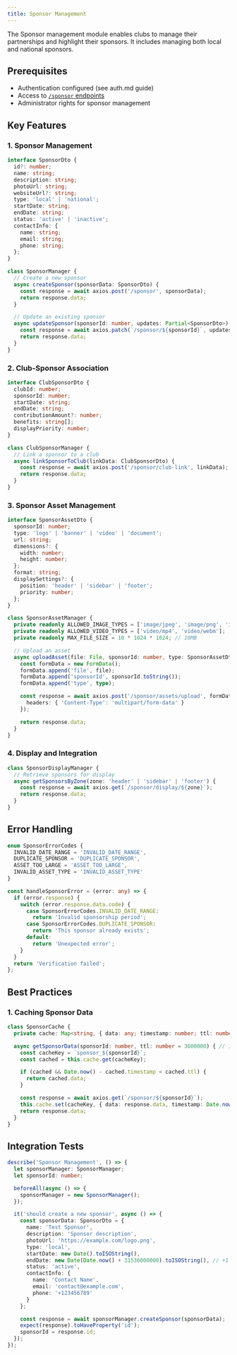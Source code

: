 ```yaml
---
title: Sponsor Management
---
```

The Sponsor management module enables clubs to manage their partnerships and highlight their sponsors. It includes managing both local and national sponsors.

## Prerequisites
- Authentication configured (see auth.md guide)
- Access to [`/sponsor` endpoints](/reference/endpoints/sponsor-controller-add-club-sponsor)
- Administrator rights for sponsor management

## Key Features

### 1. Sponsor Management
```typescript
interface SponsorDto {
  id?: number;
  name: string;
  description: string;
  photoUrl: string;
  websiteUrl?: string;
  type: 'local' | 'national';
  startDate: string;
  endDate: string;
  status: 'active' | 'inactive';
  contactInfo: {
    name: string;
    email: string;
    phone: string;
  };
}

class SponsorManager {
  // Create a new sponsor
  async createSponsor(sponsorData: SponsorDto) {
    const response = await axios.post('/sponsor', sponsorData);
    return response.data;
  }

  // Update an existing sponsor
  async updateSponsor(sponsorId: number, updates: Partial<SponsorDto>) {
    const response = await axios.patch(`/sponsor/${sponsorId}`, updates);
    return response.data;
  }
}
```

### 2. Club-Sponsor Association
```typescript
interface ClubSponsorDto {
  clubId: number;
  sponsorId: number;
  startDate: string;
  endDate: string;
  contributionAmount?: number;
  benefits: string[];
  displayPriority: number;
}

class ClubSponsorManager {
  // Link a sponsor to a club
  async linkSponsorToClub(linkData: ClubSponsorDto) {
    const response = await axios.post('/sponsor/club-link', linkData);
    return response.data;
  }
}
```

### 3. Sponsor Asset Management
```typescript
interface SponsorAssetDto {
  sponsorId: number;
  type: 'logo' | 'banner' | 'video' | 'document';
  url: string;
  dimensions?: {
    width: number;
    height: number;
  };
  format: string;
  displaySettings?: {
    position: 'header' | 'sidebar' | 'footer';
    priority: number;
  };
}

class SponsorAssetManager {
  private readonly ALLOWED_IMAGE_TYPES = ['image/jpeg', 'image/png', 'image/svg+xml'];
  private readonly ALLOWED_VIDEO_TYPES = ['video/mp4', 'video/webm'];
  private readonly MAX_FILE_SIZE = 10 * 1024 * 1024; // 10MB

  // Upload an asset
  async uploadAsset(file: File, sponsorId: number, type: SponsorAssetDto['type']) {
    const formData = new FormData();
    formData.append('file', file);
    formData.append('sponsorId', sponsorId.toString());
    formData.append('type', type);

    const response = await axios.post('/sponsor/assets/upload', formData, {
      headers: { 'Content-Type': 'multipart/form-data' }
    });

    return response.data;
  }
}
```

### 4. Display and Integration
```typescript
class SponsorDisplayManager {
  // Retrieve sponsors for display
  async getSponsorsByZone(zone: 'header' | 'sidebar' | 'footer') {
    const response = await axios.get(`/sponsor/display/${zone}`);
    return response.data;
  }
}
```

## Error Handling
```typescript
enum SponsorErrorCodes {
  INVALID_DATE_RANGE = 'INVALID_DATE_RANGE',
  DUPLICATE_SPONSOR = 'DUPLICATE_SPONSOR',
  ASSET_TOO_LARGE = 'ASSET_TOO_LARGE',
  INVALID_ASSET_TYPE = 'INVALID_ASSET_TYPE'
}

const handleSponsorError = (error: any) => {
  if (error.response) {
    switch (error.response.data.code) {
      case SponsorErrorCodes.INVALID_DATE_RANGE:
        return 'Invalid sponsorship period';
      case SponsorErrorCodes.DUPLICATE_SPONSOR:
        return 'This sponsor already exists';
      default:
        return 'Unexpected error';
    }
  }
  return 'Verification failed';
};
```

## Best Practices

### 1. Caching Sponsor Data
```typescript
class SponsorCache {
  private cache: Map<string, { data: any; timestamp: number; ttl: number }> = new Map();

  async getSponsorData(sponsorId: number, ttl: number = 3600000) { // 1 hour
    const cacheKey = `sponsor_${sponsorId}`;
    const cached = this.cache.get(cacheKey);

    if (cached && Date.now() - cached.timestamp < cached.ttl) {
      return cached.data;
    }

    const response = await axios.get(`/sponsor/${sponsorId}`);
    this.cache.set(cacheKey, { data: response.data, timestamp: Date.now(), ttl });
    return response.data;
  }
}
```

## Integration Tests
```typescript
describe('Sponsor Management', () => {
  let sponsorManager: SponsorManager;
  let sponsorId: number;

  beforeAll(async () => {
    sponsorManager = new SponsorManager();
  });

  it('should create a new sponsor', async () => {
    const sponsorData: SponsorDto = {
      name: 'Test Sponsor',
      description: 'Sponsor description',
      photoUrl: 'https://example.com/logo.png',
      type: 'local',
      startDate: new Date().toISOString(),
      endDate: new Date(Date.now() + 31536000000).toISOString(), // +1 year
      status: 'active',
      contactInfo: {
        name: 'Contact Name',
        email: 'contact@example.com',
        phone: '+123456789'
      }
    };

    const response = await sponsorManager.createSponsor(sponsorData);
    expect(response).toHaveProperty('id');
    sponsorId = response.id;
  });
});
```

